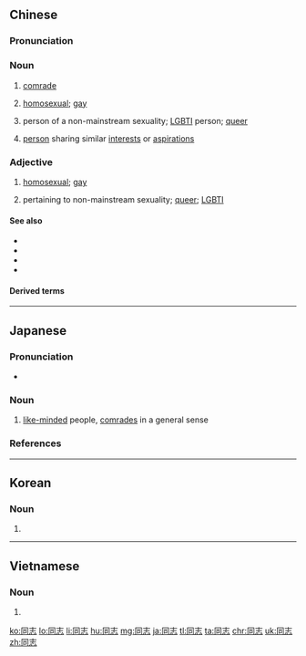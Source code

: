 ==Chinese==
{{zh-forms}}

===Pronunciation===
{{zh-pron
|m=tóngzhì
|ma=zh-tóngzhì.ogg
|c=tung4 zi3
|mn=tông-chì
|cat=n,a
}}

===Noun===
{{zh-noun}}

# {{lb|zh|socialism}} [[comrade]] {{zh-mw|個}}
# {{lb|zh|slang}} [[homosexual]]; [[gay]] {{zh-mw|個}}
# {{lb|zh|slang}} person of a non-mainstream sexuality; [[LGBTI]] person; [[queer]] {{zh-mw|個}}
# {{lb|zh|archaic}} [[person]] sharing similar [[interest]]s or [[aspiration]]s

===Adjective===
{{zh-adj}}

# {{lb|zh|attributive|slang}} [[homosexual]]; [[gay]]
# {{lb|zh|attributive|slang}} pertaining to non-mainstream sexuality; [[queer]]; [[LGBTI]]

====See also====
* {{zh-l|耽美}}
* {{zh-l|斷背}}
* {{zh-l|拉拉}}
* {{zh-l|同性戀}}

====Derived terms====
{{zh-der|男同|女同|同志婚姻}}

{{zh-cat|Beginning}}

----

==Japanese==
{{ja-kanjitab|どう|し|yomi=on}}

===Pronunciation===
* {{ja-pron|どうし|y=o|acc=1|acc_ref=NHK}}

===Noun===
{{ja-noun|どうし}}

# [[like-minded]] people, [[comrade]]s in a general sense

===References===
<references/>

----

==Korean==
{{ko-hanjatab}}

===Noun===
{{ko-noun|hj|hangeul=동지}}

# {{hanja form of|동지|[[comrade]]}}

----

==Vietnamese==
{{vi-hantutab}}

===Noun===
{{vi-hantu}}

# {{han tu form of|đồng chí|[[comrade]]}}

[[ko:同志]]
[[lo:同志]]
[[li:同志]]
[[hu:同志]]
[[mg:同志]]
[[ja:同志]]
[[tl:同志]]
[[ta:同志]]
[[chr:同志]]
[[uk:同志]]
[[zh:同志]]
